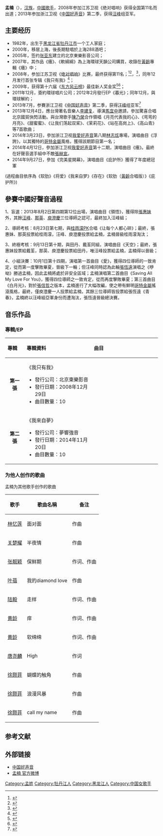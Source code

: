 {{Otheruses|other=名为孟楠的其他人物|孟楠 (萬曆進士)}}
{{藝人
| 姓名 = 孟楠
| 類型 = 女歌手
| 圖片 = 
| 圖片簡介 = 
| 英文名 =  
| 暱稱 = 
| 國籍 = {{PRC}}
| 出生日期 = {{Birth date and age|1982|6|12}}
| 出生地點 = {{CHN}}[[黑龍江省|黑龍江省]] 
| 職業 =[[歌手|歌手]] 
| 語言 =[[普通話|普通話]]
| 教育程度 = 高中
| 唱片公司 = 北京东乐影音(2005-？) 
| 經紀公司 = 北京夢響強音(2013至今) }}

'''孟楠'''（{{bd|1982年|6月12日|catIdx=M孟}}），[[汉族|汉族]]，[[中國|中國]][[歌手|歌手]]，2008年参加江苏卫视《绝对唱响》获得全国第11名而出道；2013年参加浙江卫视《[[中国好声音|中国好声音]]》第二季，获得[[汪峰|汪峰]]组亚军。

==主要经历==
*1982年，出生于[[黑龙江省|黑龙江省]][[牡丹江市|牡丹江市]]一个工人家庭；
*2000年，移居上海，後長期駐唱於上海288酒吧；
*2005年，签约[[张亚东_(音乐人)|张亚东]]建立的北京東樂影音公司；
*2007年，其作品《癢》、《軟綿綿》為上海環球天韻公司購買，收錄在[[黃齡|黃齡]]專輯《癢》中；
*2008年，参加江苏卫视《[[绝对唱响|绝对唱响]]》比赛，最终获得第11名；<ref>{{Cite web |url=http://ent.sina.com.cn/s/2008-09-04/16082156607.shtml |title=2008绝对唱响12强选手--孟楠 |accessdate=2013-12-12 |archive-date=2017-10-28 |archive-url=https://web.archive.org/web/20171028044800/http://ent.sina.com.cn/s/2008-09-04/16082156607.shtml |dead-url=no }}</ref><ref>{{Cite web |url=http://ent.sina.com.cn/s/m/2008-09-22/09292177608.shtml |title=《绝对唱响》十强诞生 孟楠一分之差惜败 |accessdate=2013-12-12 |archive-date=2016-03-04 |archive-url=https://web.archive.org/web/20160304121759/http://ent.sina.com.cn/s/m/2008-09-22/09292177608.shtml |dead-url=no }}</ref>，<ref>{{Cite web |url=http://ent.163.com/08/1101/15/4PM2V1R000032VL8.html |title=“绝对唱响”张亚东签人 孟楠强势回归 |accessdate=2013-12-12 |archive-date=2016-03-05 |archive-url=https://web.archive.org/web/20160305020316/http://ent.163.com/08/1101/15/4PM2V1R000032VL8.html |dead-url=no }}</ref>，同年12月发行首张专辑《我只有我》<ref>{{Cite web |url=http://music.yule.sohu.com/20081226/n261445334.shtml |title=孟楠登陆星光现场 首张专辑《我只有我》问世 |accessdate=2013-12-12 |archive-date=2016-03-05 |archive-url=https://web.archive.org/web/20160305021929/http://music.yule.sohu.com/20081226/n261445334.shtml |dead-url=no }}</ref>；
*2009年，获得第十六届《[[东方风云榜|东方风云榜]]》最佳新人奖金奖<ref>{{Cite web |url=http://ent.sina.com.cn/y/2009-03-14/17252420349.shtml |title=第十六届东方风云榜颁奖盛典完全获奖名单 |accessdate=2013-12-12 |archive-date=2011-11-27 |archive-url=https://web.archive.org/web/20111127203344/http://ent.sina.com.cn/y/2009-03-14/17252420349.shtml |dead-url=no }}</ref><ref>{{Cite web |url=http://ent.sina.com.cn/y/p/2009-03-14/21272420654.shtml |title=东方风云榜红毯--孟楠演唱动感101歌曲 |accessdate=2013-12-12 |archive-date=2011-11-27 |archive-url=https://web.archive.org/web/20111127221338/http://ent.sina.com.cn/y/p/2009-03-14/21272420654.shtml |dead-url=no }}</ref>；
*2011年12月，簽約環球唱片公司；2012年2月發行EP《暮光》；同年12月，與環球解約；
*2013年7月，参賽浙江卫视《[[中国好声音|中国好声音]]》第二季，获得[[汪峰|汪峰]]组亚军<ref>{{Cite web |url=http://www.hb.xinhuanet.com/2013-10/02/c_117587512_2.htm |title=张恒远借《青春》登顶冲入巅峰之夜 实力唱将孟楠惜败 |access-date=2013-12-12 |archive-date=2015-09-24 |archive-url=https://web.archive.org/web/20150924025323/http://www.hb.xinhuanet.com/2013-10/02/c_117587512_2.htm |dead-url=no }}</ref>
*2013年12月4日，應台灣著名音樂人[[李建复|李建复]]、導演[[馬宜中|馬宜中]]邀請，參加驚喜合唱北京國貿快閃活動。與台灣歌手[[陳乃榮|陳乃榮]]合作領唱《月亮代表我的心》、《弯弯的月亮》、《甜蜜蜜》、《让我们荡起双桨》、《茉莉花》、《站在高岗上》、《高山青》等7首歌曲；
*2014年3月23日，參加浙江卫视[[我愛好声音|我愛好声音]]第八期[[林志炫|林志炫]]專場，演唱曲目《浮誇》，以其獨特的[[哥特金屬|哥特金屬]]風格，獲得該期節目第一名；
*2014年4月12日，參加浙江卫视[[我愛好声音|我愛好声音]]第十二期，演唱曲目《癢》。最終在好聲音選手組中不敵[[張赫宣|張赫宣]]。
*2014年9月27日，參加《完美星開幕》，演唱曲目《庇护所》獲得了年度總冠軍
(過程曲目依序為《软肋》《将爱》《我来自梦》《存在》《软肋（[[黃齡|黃齡]]合唱版）》《庇护所》)

==參賽中國好聲音過程==

1、盲選：2013年8月2日第四期第12位出場，演唱曲目《領悟》，獲得除[[張惠妹|張惠妹]]外，其餘[[汪峰|汪峰]]、[[那英|那英]]、[[庾澄慶|庾澄慶]]三位導師之認可，最終加入汪峰組；

2、導師考核：8月23日第七期，與[[桂雨濛|桂雨濛]]PK合唱《让每个人都心碎》；最終，張惠妹、那英投票給桂雨濛，汪峰、庾澄慶投票給孟楠，孟楠晉級桂雨濛淘汰；

3、終極考核：9月13日第十期，與田丹、戴荃同組，演唱曲目《天空》；最終，張惠妹投票給戴荃，那英、庾澄慶投票給田丹，唯汪峰投票給孟楠，孟楠得以晉級；

4、小組決賽：10月1日第十四期，演唱第一首曲目《愛》，獲得四位導師的一致肯定，從而第一度擊敗畢夏，晉級下一輪；但汪峰同時認為此輪[[張恆遠|張恆遠]]演唱之《咿呦》勝過孟楠，因此孟楠將處於非安全區域；孟楠演唱第二首曲目《Saving All My Love For You》，獲得四位導師之一致肯定，從而再度擊敗畢夏；第三首曲目《白月光》，對於[[張信哲|張信哲]]之版本，孟楠進行了大幅改編，使之帶有鮮明[[哥特金屬|哥特金屬]]搖滾風格，最終，僅庾澄慶一人投票給孟楠，其餘三位導師皆投票給張恆遠《青春》，孟楠終以汪峰組亞軍身份而遭淘汰，張恆遠晉級總決賽。

==音乐作品==
===專輯/EP===
{| class="wikitable"
!align="left" width="80px"| 專輯 
!align="left" width="350px"| 專輯資料
!align="left" width="400px"| 曲目
|-
|align="center"| '''第一張'''
|align="left"|  《我只有我》
* 發行公司：北京東樂影音
* 發行日期：2008年12月29日 
* 曲目數量：10 
|align="left" style="font-size: 85%;"|
{{hidden|曲目|
# In Control【MV】
# 只要喜悅
# 別讓愛情走了樣
# 遲到
# 人人
# 美麗的風景
# 握住我的手
# 愛情不過那麼回事
# 我只有我
# 保鮮期
}}
|-
|align="center"| '''第二張'''
|align="left"|  《我來自夢》
* 發行公司：夢響強音
* 發行日期：2014年11月20日 
* 曲目數量：10 
|align="left" style="font-size: 85%;"|
{{hidden|曲目|
# 我來自夢
# 軟肋
# 庇護所
# 經
# 靈媒
# 愛戰
# 要
# 唉
# 癢
# 我的Diamond Love
}}
|}

===为他人创作的歌曲===
孟楠为其他歌手创作的歌曲
{| class="wikitable"
|-
! 歌手  !! 歌曲名稱 !! 备注
|-
| [[林忆莲|林忆莲]] || 面对面  || 作曲 
|-
| [[关楚耀|关楚耀]] || 半夜情  || 作曲 
|-
| [[张靓颖|张靓颖]] || 保鲜期  || 作词、作曲 
|-
| [[叶蓓|叶蓓]] || 我的diamond love  || 作曲 
|-
| [[陆毅|陆毅]] || 走样  || 作词、作曲 
|-
| [[黄龄|黄龄]] || 痒  || 作词、作曲 
|-
| [[黄龄|黄龄]] || 软绵绵  || 作词、作曲 
|-
| [[唐尧麟|唐尧麟]] || High  || 作词
|-
| [[徐颢菲|徐颢菲]] || 蝴蝶的触角  || 作曲 
|-
| [[徐颢菲|徐颢菲]] || 浪漫风暴  || 作曲 
|-
| [[徐颢菲|徐颢菲]] || call my name  || 作曲
|}

==参考文献==
{{reflist}}
==外部链接==
*[[中国好声音|中国好声音]]
*[http://weibo.com/nanmong 孟楠 官方微博]{{Wayback|url=http://weibo.com/nanmong |date=20131212125356 }}
{{好声音家族}}
{{DEFAULTSORT:M孟}}
[[Category:孟姓|Category:孟姓]]
[[Category:牡丹江人|Category:牡丹江人]]
[[Category:黑龙江人|Category:黑龙江人]]

[[Category:中国女歌手|Category:中国女歌手]]